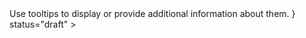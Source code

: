 

<Unstyled>
	<Page.Tabs
		title="Tooltip"
		subtitle={
			<>
				Use tooltips to display or provide additional information about
				them.
			</>
		}
		status="draft"
	>
		<div id="usage" label="Usage">
			<TabUsage />
		</div>
		<div id="code" label="Code">
			<TabCode />
		</div>
		<div id="examples" label="Examples">
			<TabExamples />
		</div>
	</Page.Tabs>
</Unstyled>
